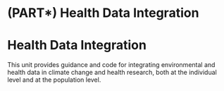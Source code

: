 # (PART\*) Health Data Integration {.unnumbered .unlisted}

# **Health Data Integration** {-}

This unit provides guidance and code for integrating environmental and health data in climate change and health research, both at the individual level and at the population level.



